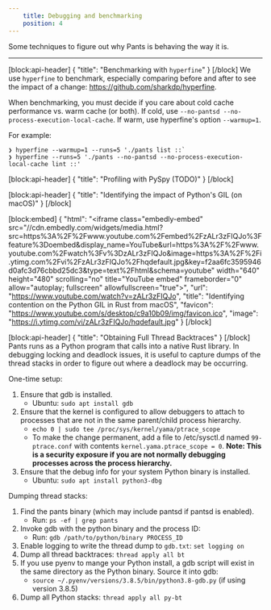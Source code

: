 ```yaml
---
    title: Debugging and benchmarking
    position: 4
---
```


Some techniques to figure out why Pants is behaving the way it is.

---

[block:api-header]
{
"title": "Benchmarking with `hyperfine`"
}
[/block]
We use `hyperfine` to benchmark, especially comparing before and after to see the impact of a change: https://github.com/sharkdp/hyperfine.

When benchmarking, you must decide if you care about cold cache performance vs. warm cache (or both). If cold, use `--no-pantsd --no-process-execution-local-cache`. If warm, use hyperfine's option `--warmup=1`.

For example:

```
❯ hyperfine --warmup=1 --runs=5 './pants list ::`
❯ hyperfine --runs=5 './pants --no-pantsd --no-process-execution-local-cache lint ::'
```

[block:api-header]
{
"title": "Profiling with PySpy (TODO)"
}
[/block]

[block:api-header]
{
"title": "Identifying the impact of Python's GIL (on macOS)"
}
[/block]

[block:embed]
{
"html": "<iframe class=\"embedly-embed\" src=\"//cdn.embedly.com/widgets/media.html?src=https%3A%2F%2Fwww.youtube.com%2Fembed%2FzALr3zFIQJo%3Ffeature%3Doembed&display_name=YouTube&url=https%3A%2F%2Fwww.youtube.com%2Fwatch%3Fv%3DzALr3zFIQJo&image=https%3A%2F%2Fi.ytimg.com%2Fvi%2FzALr3zFIQJo%2Fhqdefault.jpg&key=f2aa6fc3595946d0afc3d76cbbd25dc3&type=text%2Fhtml&schema=youtube\" width=\"640\" height=\"480\" scrolling=\"no\" title=\"YouTube embed\" frameborder=\"0\" allow=\"autoplay; fullscreen\" allowfullscreen=\"true\"></iframe>",
"url": "https://www.youtube.com/watch?v=zALr3zFIQJo",
"title": "Identifying contention on the Python GIL in Rust from macOS",
"favicon": "https://www.youtube.com/s/desktop/c9a10b09/img/favicon.ico",
"image": "https://i.ytimg.com/vi/zALr3zFIQJo/hqdefault.jpg"
}
[/block]

[block:api-header]
{
"title": "Obtaining Full Thread Backtraces"
}
[/block]
Pants runs as a Python program that calls into a native Rust library. In debugging locking and deadlock issues, it is useful to capture dumps of the thread stacks in order to figure out where a deadlock may be occurring.

One-time setup:

1. Ensure that gdb is installed.
   - Ubuntu: `sudo apt install gdb`
2. Ensure that the kernel is configured to allow debuggers to attach to processes that are not in the same parent/child process hierarchy.
   - `echo 0 | sudo tee /proc/sys/kernel/yama/ptrace_scope`
   - To make the change permanent, add a file to /etc/sysctl.d named `99-ptrace.conf` with contents `kernel.yama.ptrace_scope = 0`. **Note: This is a security exposure if you are not normally debugging processes across the process hierarchy.**
3. Ensure that the debug info for your system Python binary is installed.
   - Ubuntu: `sudo apt install python3-dbg`

Dumping thread stacks:

1. Find the pants binary (which may include pantsd if pantsd is enabled).
   - Run: `ps -ef | grep pants`
2. Invoke gdb with the python binary and the process ID:
   - Run: `gdb /path/to/python/binary PROCESS_ID`
3. Enable logging to write the thread dump to `gdb.txt`: `set logging on`
4. Dump all thread backtraces: `thread apply all bt`
5. If you use pyenv to mange your Python install, a gdb script will exist in the same directory as the Python binary. Source it into gdb:
   - `source ~/.pyenv/versions/3.8.5/bin/python3.8-gdb.py` (if using version 3.8.5)
6. Dump all Python stacks: `thread apply all py-bt`
